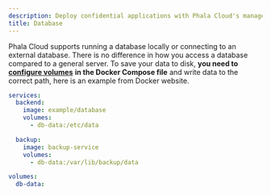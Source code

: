 ```yaml
---
description: Deploy confidential applications with Phala Cloud's managed TEE infrastructure.
title: Database
---
```



Phala Cloud supports running a database locally or connecting to an external database. There is no difference in how you access a database compared to a general server. To save your data to disk, **you need to** [**configure volumes**](https://docs.docker.com/reference/compose-file/volumes/) **in the Docker Compose file** and write data to the correct path, here is an example from Docker website.

```yaml
services:
  backend:
    image: example/database
    volumes:
      - db-data:/etc/data

  backup:
    image: backup-service
    volumes:
      - db-data:/var/lib/backup/data

volumes:
  db-data:
```
